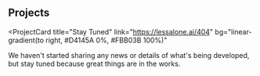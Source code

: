 ## Projects

<ProjectCard
  title="Stay Tuned"
  link="https://lessalone.ai/404"
  bg="linear-gradient(to right, #D4145A 0%, #FBB03B 100%)"
>
  We haven't started sharing any news or details of what's being developed, but stay tuned because great things are in the works.
</ProjectCard>
